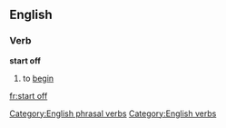 ==English==
===Verb===
'''start off'''
#to [[begin]]

[[Category:English phrasal verbs]]
[[Category:English verbs]]

[[fr:start off]]